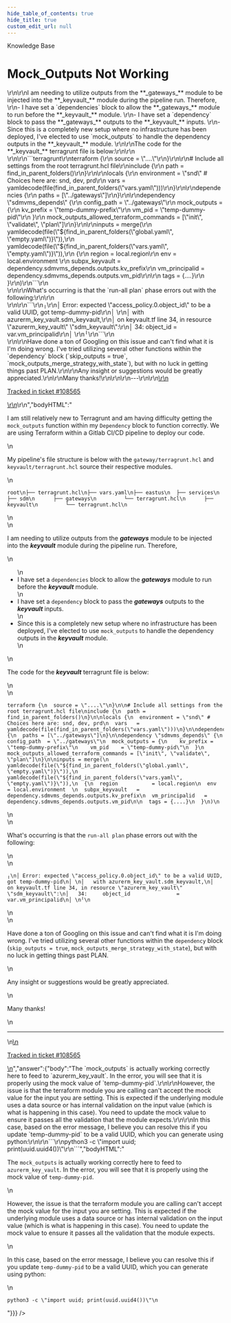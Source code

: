 ```yaml
---
hide_table_of_contents: true
hide_title: true
custom_edit_url: null
---
```



<CenterLayout>
<span className="searchCategory">Knowledge Base</span>
<h1>Mock_Outputs Not Working</h1>
<GitHub discussion={{"id":"D_kwDOF8slf84APehK","number":409,"author":{"login":"Robb1202"},"title":"Mock_Outputs Not Working","body":"I am still relatively new to Terragrunt and am having difficulty getting the `mock_outputs` function within my `Dependency` block to function correctly. We are using Terraform within a Gitlab CI/CD pipeline to deploy our code.\r\n\r\nMy pipeline's file structure is below with the `gateway/terragrunt.hcl` and `keyvault/terragrunt.hcl` source their respective modules.\r\n```\r\nroot\r\n├── terragrunt.hcl\r\n├── vars.yaml\r\n├── eastus\r\n  ├── services\r\n    ├── sdm\r\n      ├── gateways\r\n         └── terragrunt.hcl\r\n      ├── keyvault\r\n         └── terragrunt.hcl\r\n```\r\n<br>\r\n\r\nI am needing to utilize outputs from the **_gateways_** module to be injected into the **_keyvault_** module during the pipeline run. Therefore, \r\n- I have set a `dependencies` block to allow the **_gateways_** module to run before the **_keyvault_** module. \r\n- I have set a `dependency` block to pass the **_gateways_** outputs to the **_keyvault_** inputs. \r\n- Since this is a completely new setup where no infrastructure has been deployed, I've elected to use `mock_outputs` to handle the dependency outputs in the **_keyvault_** module. \r\n\r\nThe code for the **_keyvault_** terragrunt file is below:\r\n\r\n<br>\r\n\r\n```terragrunt\r\nterraform {\r\n  source = \"....\"\r\n}\r\n\r\n# Include all settings from the root terragrunt.hcl file\r\ninclude {\r\n  path = find_in_parent_folders()\r\n}\r\n\r\nlocals {\r\n  environment = \"snd\" # Choices here are: snd, dev, prd\r\n  vars   = yamldecode(file(find_in_parent_folders(\"vars.yaml\")))\r\n}\r\n\r\ndependencies {\r\n  paths = [\"../gateways\"]\r\n}\r\n\r\ndependency \"sdmvms_depends\" {\r\n  config_path  = \"../gateways\"\r\n  mock_outputs = {\r\n    kv_prefix = \"temp-dummy-prefix\"\r\n    vm_pid    = \"temp-dummy-pid\"\r\n  }\r\n  mock_outputs_allowed_terraform_commands = [\"init\", \"validate\", \"plan\"]\r\n}\r\n\r\ninputs = merge(\r\n  yamldecode(file(\"${find_in_parent_folders(\"global.yaml\", \"empty.yaml\")}\")),\r\n  yamldecode(file(\"${find_in_parent_folders(\"vars.yaml\", \"empty.yaml\")}\")),\r\n  {\r\n  region           = local.region\r\n  env              = local.environment  \r\n  subpx_keyvault   = dependency.sdmvms_depends.outputs.kv_prefix\r\n  vm_principalid   = dependency.sdmvms_depends.outputs.vm_pid\r\n\r\n  tags = {....}\r\n  }\r\n)\r\n```\r\n<br>\r\n\r\nWhat's occurring is that the `run-all plan` phase errors out with the following:\r\n\r\n<br>\r\n\r\n```\r\n╷\r\n│ Error: expected \"access_policy.0.object_id\" to be a valid UUID, got temp-dummy-pid\r\n│ \r\n│   with azurerm_key_vault.sdm_keyvault,\r\n│   on keyvault.tf line 34, in resource \"azurerm_key_vault\" \"sdm_keyvault\":\r\n│   34:     object_id               = var.vm_principalid\r\n│ \r\n╵\r\n```\r\n<br>\r\n\r\nHave done a ton of Googling on this issue and can't find what it is I'm doing wrong. I've tried utilizing several other functions within the `dependency` block (`skip_outputs = true`, `mock_outputs_merge_strategy_with_state`), but with no luck in getting things past PLAN.\r\n\r\nAny insight or suggestions would be greatly appreciated.\r\n\r\nMany thanks!\r\n\r\n\r\n---\r\n\r\n<ins datetime=\"2022-05-06T18:11:43Z\">\r\n  <p><a href=\"https://support.gruntwork.io/hc/requests/108565\">Tracked in ticket #108565</a></p>\r\n</ins>\r\n","bodyHTML":"<p dir=\"auto\">I am still relatively new to Terragrunt and am having difficulty getting the <code class=\"notranslate\">mock_outputs</code> function within my <code class=\"notranslate\">Dependency</code> block to function correctly. We are using Terraform within a Gitlab CI/CD pipeline to deploy our code.</p>\n<p dir=\"auto\">My pipeline's file structure is below with the <code class=\"notranslate\">gateway/terragrunt.hcl</code> and <code class=\"notranslate\">keyvault/terragrunt.hcl</code> source their respective modules.</p>\n<div class=\"snippet-clipboard-content notranslate position-relative overflow-auto\" data-snippet-clipboard-copy-content=\"root\n├── terragrunt.hcl\n├── vars.yaml\n├── eastus\n  ├── services\n    ├── sdm\n      ├── gateways\n         └── terragrunt.hcl\n      ├── keyvault\n         └── terragrunt.hcl\"><pre class=\"notranslate\"><code>root\n├── terragrunt.hcl\n├── vars.yaml\n├── eastus\n  ├── services\n    ├── sdm\n      ├── gateways\n         └── terragrunt.hcl\n      ├── keyvault\n         └── terragrunt.hcl\n</code></pre></div>\n<br>\n<p dir=\"auto\">I am needing to utilize outputs from the <strong><em>gateways</em></strong> module to be injected into the <strong><em>keyvault</em></strong> module during the pipeline run. Therefore,</p>\n<ul dir=\"auto\">\n<li>I have set a <code class=\"notranslate\">dependencies</code> block to allow the <strong><em>gateways</em></strong> module to run before the <strong><em>keyvault</em></strong> module.</li>\n<li>I have set a <code class=\"notranslate\">dependency</code> block to pass the <strong><em>gateways</em></strong> outputs to the <strong><em>keyvault</em></strong> inputs.</li>\n<li>Since this is a completely new setup where no infrastructure has been deployed, I've elected to use <code class=\"notranslate\">mock_outputs</code> to handle the dependency outputs in the <strong><em>keyvault</em></strong> module.</li>\n</ul>\n<p dir=\"auto\">The code for the <strong><em>keyvault</em></strong> terragrunt file is below:</p>\n<br>\n<div class=\"snippet-clipboard-content notranslate position-relative overflow-auto\" data-snippet-clipboard-copy-content=\"terraform {\n  source = &quot;....&quot;\n}\n\n# Include all settings from the root terragrunt.hcl file\ninclude {\n  path = find_in_parent_folders()\n}\n\nlocals {\n  environment = &quot;snd&quot; # Choices here are: snd, dev, prd\n  vars   = yamldecode(file(find_in_parent_folders(&quot;vars.yaml&quot;)))\n}\n\ndependencies {\n  paths = [&quot;../gateways&quot;]\n}\n\ndependency &quot;sdmvms_depends&quot; {\n  config_path  = &quot;../gateways&quot;\n  mock_outputs = {\n    kv_prefix = &quot;temp-dummy-prefix&quot;\n    vm_pid    = &quot;temp-dummy-pid&quot;\n  }\n  mock_outputs_allowed_terraform_commands = [&quot;init&quot;, &quot;validate&quot;, &quot;plan&quot;]\n}\n\ninputs = merge(\n  yamldecode(file(&quot;${find_in_parent_folders(&quot;global.yaml&quot;, &quot;empty.yaml&quot;)}&quot;)),\n  yamldecode(file(&quot;${find_in_parent_folders(&quot;vars.yaml&quot;, &quot;empty.yaml&quot;)}&quot;)),\n  {\n  region           = local.region\n  env              = local.environment  \n  subpx_keyvault   = dependency.sdmvms_depends.outputs.kv_prefix\n  vm_principalid   = dependency.sdmvms_depends.outputs.vm_pid\n\n  tags = {....}\n  }\n)\"><pre lang=\"terragrunt\" class=\"notranslate\"><code>terraform {\n  source = \"....\"\n}\n\n# Include all settings from the root terragrunt.hcl file\ninclude {\n  path = find_in_parent_folders()\n}\n\nlocals {\n  environment = \"snd\" # Choices here are: snd, dev, prd\n  vars   = yamldecode(file(find_in_parent_folders(\"vars.yaml\")))\n}\n\ndependencies {\n  paths = [\"../gateways\"]\n}\n\ndependency \"sdmvms_depends\" {\n  config_path  = \"../gateways\"\n  mock_outputs = {\n    kv_prefix = \"temp-dummy-prefix\"\n    vm_pid    = \"temp-dummy-pid\"\n  }\n  mock_outputs_allowed_terraform_commands = [\"init\", \"validate\", \"plan\"]\n}\n\ninputs = merge(\n  yamldecode(file(\"${find_in_parent_folders(\"global.yaml\", \"empty.yaml\")}\")),\n  yamldecode(file(\"${find_in_parent_folders(\"vars.yaml\", \"empty.yaml\")}\")),\n  {\n  region           = local.region\n  env              = local.environment  \n  subpx_keyvault   = dependency.sdmvms_depends.outputs.kv_prefix\n  vm_principalid   = dependency.sdmvms_depends.outputs.vm_pid\n\n  tags = {....}\n  }\n)\n</code></pre></div>\n<br>\n<p dir=\"auto\">What's occurring is that the <code class=\"notranslate\">run-all plan</code> phase errors out with the following:</p>\n<br>\n<div class=\"snippet-clipboard-content notranslate position-relative overflow-auto\" data-snippet-clipboard-copy-content=\"╷\n│ Error: expected &quot;access_policy.0.object_id&quot; to be a valid UUID, got temp-dummy-pid\n│ \n│   with azurerm_key_vault.sdm_keyvault,\n│   on keyvault.tf line 34, in resource &quot;azurerm_key_vault&quot; &quot;sdm_keyvault&quot;:\n│   34:     object_id               = var.vm_principalid\n│ \n╵\"><pre class=\"notranslate\"><code>╷\n│ Error: expected \"access_policy.0.object_id\" to be a valid UUID, got temp-dummy-pid\n│ \n│   with azurerm_key_vault.sdm_keyvault,\n│   on keyvault.tf line 34, in resource \"azurerm_key_vault\" \"sdm_keyvault\":\n│   34:     object_id               = var.vm_principalid\n│ \n╵\n</code></pre></div>\n<br>\n<p dir=\"auto\">Have done a ton of Googling on this issue and can't find what it is I'm doing wrong. I've tried utilizing several other functions within the <code class=\"notranslate\">dependency</code> block (<code class=\"notranslate\">skip_outputs = true</code>, <code class=\"notranslate\">mock_outputs_merge_strategy_with_state</code>), but with no luck in getting things past PLAN.</p>\n<p dir=\"auto\">Any insight or suggestions would be greatly appreciated.</p>\n<p dir=\"auto\">Many thanks!</p>\n<hr>\n<ins datetime=\"2022-05-06T18:11:43Z\">\n  <p dir=\"auto\"><a href=\"https://support.gruntwork.io/hc/requests/108565\" rel=\"nofollow\">Tracked in ticket #108565</a></p>\n</ins>","answer":{"body":"The `mock_outputs` is actually working correctly here to feed to `azurerm_key_vault`. In the error, you will see that it is properly using the mock value of `temp-dummy-pid`.\r\n\r\nHowever, the issue is that the terraform module you are calling can't accept the mock value for the input you are setting. This is expected if the underlying module uses a data source or has internal validation on the input value (which is what is happening in this case). You need to update the mock value to ensure it passes all the validation that the module expects.\r\n\r\nIn this case, based on the error message, I believe you can resolve this if you update `temp-dummy-pid` to be a valid UUID, which you can generate using python:\r\n\r\n```\r\npython3 -c \"import uuid; print(uuid.uuid4())\"\r\n```","bodyHTML":"<p dir=\"auto\">The <code class=\"notranslate\">mock_outputs</code> is actually working correctly here to feed to <code class=\"notranslate\">azurerm_key_vault</code>. In the error, you will see that it is properly using the mock value of <code class=\"notranslate\">temp-dummy-pid</code>.</p>\n<p dir=\"auto\">However, the issue is that the terraform module you are calling can't accept the mock value for the input you are setting. This is expected if the underlying module uses a data source or has internal validation on the input value (which is what is happening in this case). You need to update the mock value to ensure it passes all the validation that the module expects.</p>\n<p dir=\"auto\">In this case, based on the error message, I believe you can resolve this if you update <code class=\"notranslate\">temp-dummy-pid</code> to be a valid UUID, which you can generate using python:</p>\n<div class=\"snippet-clipboard-content notranslate position-relative overflow-auto\" data-snippet-clipboard-copy-content=\"python3 -c &quot;import uuid; print(uuid.uuid4())&quot;\"><pre class=\"notranslate\"><code>python3 -c \"import uuid; print(uuid.uuid4())\"\n</code></pre></div>"}}} />

</CenterLayout>
  

<!-- ##DOCS-SOURCER-START
{
  "sourcePlugin": "github-discussions",
  "hash": "015d2533adce2d9b8b3ab6f351113965"
}
##DOCS-SOURCER-END -->
